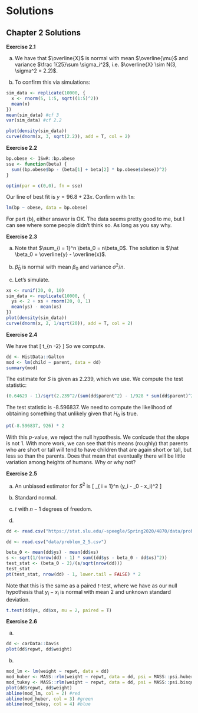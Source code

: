 # Solutions

## Chapter 2 Solutions

**Exercise 2.1**

a. We have that $\overline{X}$ is normal with mean $\overline{\mu}$ and variance $\frac 1{25}\sum \sigma_i^2$, i.e. $\overline{X} \sim N(3, \sigma^2 = 2.2)$. 

b. To confirm this via simulations:

```r
sim_data <- replicate(10000, {
  x <- rnorm(5, 1:5, sqrt((1:5)^2))
  mean(x)
})
mean(sim_data) #cf 3
var(sim_data) #cf 2.2
```

```r
plot(density(sim_data))
curve(dnorm(x, 3, sqrt(2.2)), add = T, col = 2)
```

**Exercise 2.2**
```r
bp.obese <- ISwR::bp.obese
sse <- function(beta) {
  sum((bp.obese$bp - (beta[1] + beta[2] * bp.obese$obese))^2)
}

optim(par = c(0,0), fn = sse)
```

Our line of best fit is $y = 96.8 + 23 x$.  Confirm with `lm`:

```r
lm(bp ~ obese, data = bp.obese)
```

For part (b), either answer is OK. The data seems pretty good to me, but I can see where some people didn't think so. As long as you say why.

**Exercise 2.3**

a. Note that $\sum_{i = 1}^n \beta_0 = n\beta_0$. The solution is $\hat \beta_0 = \overline{y} - \overline{x}$.

b. $\hat \beta_0$ is normal with mean $\beta_0$ and variance $\sigma^2/n$.

c. Let's simulate.

```r
xs <- runif(20, 0, 10)
sim_data <- replicate(10000, {
  ys <- 2 + xs + rnorm(20, 0, 1)  
  mean(ys) - mean(xs)
})
plot(density(sim_data))
curve(dnorm(x, 2, 1/sqrt(20)), add = T, col = 2)
```

**Exercise 2.4**

We have that 
\[
\frac{\hat \beta_1 - \beta_1}{\sqrt{nS^2/(n\sum x_i^2 - (\sum x_i)^2)}} \sim t_{n -2}
\]
So we compute.

```r
dd <- HistData::Galton
mod <- lm(child ~ parent, data = dd)
summary(mod)
```

The estimate for $S$ is given as 2.239, which we use. We compute the test statistic:

```r
(0.64629 - 1)/sqrt(2.239^2/(sum(dd$parent^2) - 1/928 * sum(dd$parent)^2))
```
The test statistic is -8.596837. We need to compute the likelihood of obtaining something that unlikely given that $H_0$ is true.


```r
pt(-8.596837, 926) * 2
```

With this $p$-value, we reject the null hypothesis. We conlcude that the slope is not 1. With more work, we can see that this means (roughly) that parents who are short or tall will tend to have children that are again short or tall, but less so than the parents.  Does that mean that eventually there will be little variation among heights of humans. Why or why not?

**Exercise 2.5**

a. An unbiased estimator for $S^2$ is 
\[
\frac{1}{n-1} \sum_{ i = 1}^n \bigl(y_i - \hat\beta_0 - x_i\bigr)^2
\]

b. Standard normal.

c. $t$ with $n-1$ degrees of freedom.

d. 
```r
dd <- read.csv("https://stat.slu.edu/~speegle/Spring2020/4870/data/problem_2_5.csv")
```

```r
dd <- read.csv("data/problem_2_5.csv")
```


```r
beta_0 <- mean(dd$ys) - mean(dd$xs)
s <- sqrt(1/(nrow(dd) - 1) * sum((dd$ys - beta_0 - dd$xs)^2))
test_stat <- (beta_0 - 2)/(s/sqrt(nrow(dd)))
test_stat
pt(test_stat, nrow(dd) - 1, lower.tail = FALSE) * 2
```

Note that this is the same as a paired $t$-test, where we have as our null hypothesis that $y_i - x_i$ is normal with mean 2 and unknown standard deviation. 

```r
t.test(dd$ys, dd$xs, mu = 2, paired = T)
```

**Exercise 2.6**

a. 
```r
dd <- carData::Davis
plot(dd$repwt, dd$weight)
```

b.
```r
mod_lm <- lm(weight ~ repwt, data = dd)
mod_huber <- MASS::rlm(weight ~ repwt, data = dd, psi = MASS::psi.huber)
mod_tukey <- MASS::rlm(weight ~ repwt, data = dd, psi = MASS::psi.bisquare)
plot(dd$repwt, dd$weight)
abline(mod_lm, col = 2) #red
abline(mod_huber, col = 3) #green
abline(mod_tukey, col = 4) #blue
```

